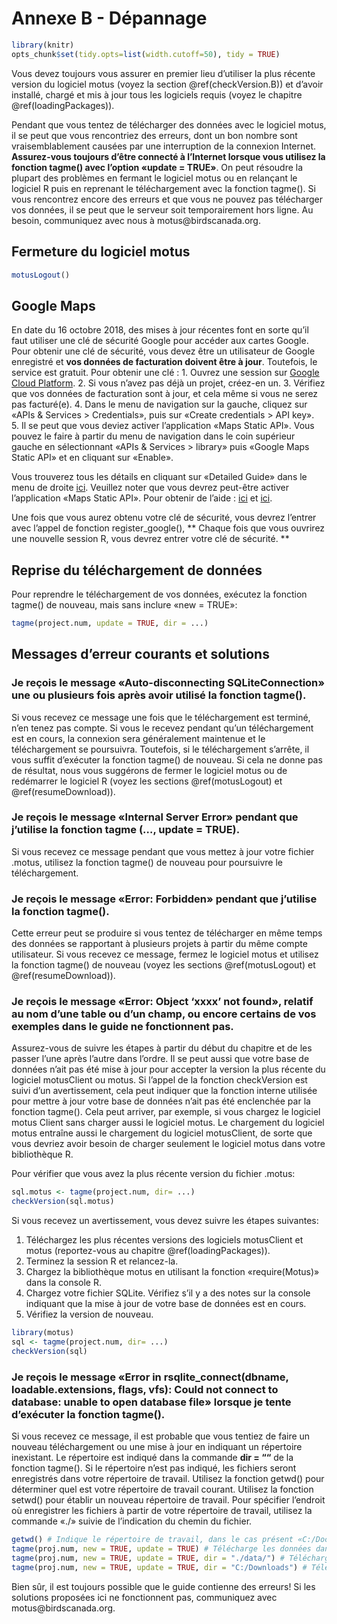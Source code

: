 # Annexe B - Dépannage {#appendixB}

```r

library(knitr)
opts_chunk$set(tidy.opts=list(width.cutoff=50), tidy = TRUE)

```

Vous devez toujours vous assurer en premier lieu d’utiliser la plus récente version du logiciel motus (voyez la section \@ref(checkVersion.B)) et d’avoir installé, chargé et mis à jour tous les logiciels requis (voyez le chapitre \@ref(loadingPackages)).  

Pendant que vous tentez de télécharger des données avec le logiciel motus, il se peut que vous rencontriez des erreurs, dont un bon nombre sont vraisemblablement causées par une interruption de la connexion Internet. **Assurez-vous toujours d’être connecté à l’Internet lorsque vous utilisez la fonction tagme() avec l’option «update = TRUE»**. On peut résoudre la plupart des problèmes en fermant le logiciel motus ou en relançant le logiciel R puis en reprenant le téléchargement avec la fonction tagme(). Si vous rencontrez encore des erreurs et que vous ne pouvez pas télécharger vos données, il se peut que le serveur soit temporairement hors ligne. Au besoin, communiquez avec nous à motus@birdscanada.org.

## Fermeture du logiciel motus {#motusLogout}
```r
motusLogout()
```

## Google Maps {#googleMapsKey}
En date du 16 octobre 2018, des mises à jour récentes font en sorte qu’il faut utiliser une clé de sécurité Google pour accéder aux cartes Google. Pour obtenir une clé de sécurité, vous devez être un utilisateur de Google enregistré et **vos données de facturation doivent être à jour**. Toutefois, le service est gratuit. Pour obtenir une clé :
1. Ouvrez une session sur [Google Cloud Platform](https://cloud.google.com/console/google/maps-apis/overview).
2. Si vous n’avez pas déjà un projet, créez-en un.
3. Vérifiez que vos données de facturation sont à jour, et cela même si vous ne serez pas facturé(e).
4. Dans le menu de navigation sur la gauche, cliquez sur «APIs & Services > Credentials», puis sur «Create credentials > API key».  
5. Il se peut que vous deviez activer l’application «Maps Static API». Vous pouvez le faire à partir du menu de navigation dans le coin supérieur gauche en sélectionnant «APIs & Services > library» puis «Google Maps Static API» et en cliquant sur «Enable».

Vous trouverez tous les détails en cliquant sur «Detailed Guide» dans le menu de droite [ici](https://developers.google.com/maps/documentation/javascript/get-api-key).
Veuillez noter que vous devrez peut-être activer l’application «Maps Static API». Pour obtenir de l’aide : [ici](https://groups.google.com/forum/#!topic/motus-wts/UxqFIO6Pcmo) et [ici](https://groups.google.com/forum/#!topic/motus-wts/UxqFIO6Pcmo et https://github.com/dkahle/ggmap/issues/51).

Une fois que vous aurez obtenu votre clé de sécurité, vous devrez l’entrer avec l’appel de fonction register_google(), ** Chaque fois que vous ouvrirez une nouvelle session R, vous devrez entrer votre clé de sécurité. **

## Reprise du téléchargement de données {#resumeDownload}

Pour reprendre le téléchargement de vos données, exécutez la fonction tagme() de nouveau, mais sans inclure «new = TRUE»:

```r
tagme(project.num, update = TRUE, dir = ...)
```

## Messages d'erreur courants et solutions

### Je reçois le message «Auto-disconnecting SQLiteConnection» une ou plusieurs fois après avoir utilisé la fonction tagme().

Si vous recevez ce message une fois que le téléchargement est terminé, n'en tenez pas compte. Si vous le recevez pendant qu’un téléchargement est en cours, la connexion sera généralement maintenue et le téléchargement se poursuivra. Toutefois, si le téléchargement s’arrête, il vous suffit d’exécuter la fonction tagme() de nouveau. Si cela ne donne pas de résultat, nous vous suggérons de fermer le logiciel motus ou de redémarrer le logiciel R (voyez les sections \@ref(motusLogout) et \@ref(resumeDownload)).

### Je reçois le message «Internal Server Error» pendant que j'utilise la fonction tagme (..., update = TRUE).

Si vous recevez ce message pendant que vous mettez à jour votre fichier .motus, utilisez la fonction tagme() de nouveau pour poursuivre le téléchargement.

### Je reçois le message «Error: Forbidden» pendant que j'utilise la fonction tagme().

Cette erreur peut se produire si vous tentez de télécharger en même temps des données se rapportant à plusieurs projets à partir du même compte utilisateur. Si vous recevez ce message, fermez le logiciel motus et utilisez la fonction tagme() de nouveau (voyez les sections \@ref(motusLogout) et \@ref(resumeDownload)).

### Je reçois le message «Error: Object 'xxxx' not found», relatif au nom d'une table ou d'un champ, ou encore certains de vos exemples dans le guide ne fonctionnent pas.  

Assurez-vous de suivre les étapes à partir du début du chapitre et de les passer l’une après l’autre dans l’ordre. Il se peut aussi que votre base de données n’ait pas été mise à jour pour accepter la version la plus récente du logiciel motusClient ou motus. Si l’appel de la fonction checkVersion est suivi d’un avertissement, cela peut indiquer que la fonction interne utilisée pour mettre à jour votre base de données n’ait pas été enclenchée par la fonction tagme(). Cela peut arriver, par exemple, si vous chargez le logiciel motus Client sans charger aussi le logiciel motus. Le chargement du logiciel motus entraîne aussi le chargement du logiciel motusClient, de sorte que vous devriez avoir besoin de charger seulement le logiciel motus dans votre bibliothèque R. 

Pour vérifier que vous avez la plus récente version du fichier .motus:

```r
sql.motus <- tagme(project.num, dir= ...)
checkVersion(sql.motus)
```

Si vous recevez un avertissement, vous devez suivre les étapes suivantes:

1. Téléchargez les plus récentes versions des logiciels motusClient et motus (reportez-vous au chapitre \@ref(loadingPackages)).
2. Terminez la session R et relancez-la.
3. Chargez la bibliothèque motus en utilisant la fonction «require(Motus)» dans la console R.
4. Chargez votre fichier SQLite. Vérifiez s'il y a des notes sur la console indiquant que la mise à jour de votre base de données est en cours.
5. Vérifiez la version de nouveau.

```r
library(motus)
sql <- tagme(project.num, dir= ...)
checkVersion(sql)
```

### Je reçois le message «Error in rsqlite_connect(dbname, loadable.extensions, flags, vfs): Could not connect to database: unable to open database file» lorsque je tente d’exécuter la fonction tagme().
Si vous recevez ce message, il est probable que vous tentiez de faire un nouveau téléchargement ou une mise à jour en indiquant un répertoire inexistant. Le répertoire est indiqué dans la commande **dir = ""** de la fonction tagme(). Si le répertoire n’est pas indiqué, les fichiers seront enregistrés dans votre répertoire de travail. Utilisez la fonction getwd() pour déterminer quel est votre répertoire de travail courant. Utilisez la fonction setwd() pour établir un nouveau répertoire de travail. Pour spécifier l’endroit où enregistrer les fichiers à partir de votre répertoire de travail, utilisez la commande «./» suivie de l’indication du chemin du fichier.
```r
getwd() # Indique le répertoire de travail, dans le cas présent «C:/Documents».
tagme(proj.num, new = TRUE, update = TRUE) # Télécharge les données dans votre répertoire de travail.
tagme(proj.num, new = TRUE, update = TRUE, dir = "./data/") # Télécharge les données dans le dossier de données qui se trouve dans votre répertoire de travail, c.-à-d. le chemin de fichier C:/Documents/data.
tagme(proj.num, new = TRUE, update = TRUE, dir = "C:/Downloads") # Télécharge les données en suivant le chemin de fichier C:/Downloads.
```



Bien sûr, il est toujours possible que le guide contienne des erreurs! Si les solutions proposées ici ne fonctionnent pas, communiquez avec motus@birdscanada.org.